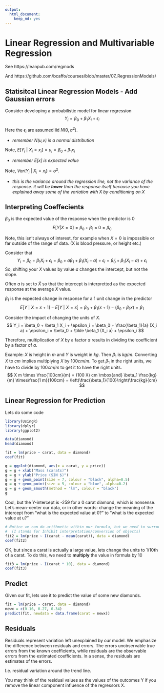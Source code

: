 ```yaml
---
output: 
  html_document: 
    keep_md: yes
---
```

# Linear Regression and Multivariable Regression

See https://leanpub.com/regmods

And https://github.com/bcaffo/courses/blob/master/07_RegressionModels/


## Statisitcal Linear Regression Models - Add Gaussian errors

Consider developing a probabilistic model for linear regression $$ Y_i = \beta_0 + \beta_1 X_i + \epsilon_{i} $$

Here the $\epsilon_{i}$ are assumed iid $N(0, \sigma^2)$. 

  - *remember N(u,v) is a normal distribution*

Note, $E[Y_i ~|~ X_i = x_i] = \mu_i = \beta_0 + \beta_1 x_i$ 

  - *remember E[x] is expected value*

Note, $Var(Y_i ~|~ X_i = x_i) = \sigma^2$. 

  - *this is the variance around the regression line, not the variance of the response.  it will be **lower** than the response itself because you have explained away some of the variation with X by conditioning on X*
  
## Interpreting Coeffecients

$\beta_0$ is the expected value of the response when the predictor is 0 $$ E[Y | X = 0] = \beta_0 + \beta_1 \times 0 = \beta_0 $$

Note, this isn't always of interest, for example when $X=0$ is impossible or far outside of the range of data. (X is blood pressure, or height etc.)

Consider that $$ Y_i = \beta_0 + \beta_1 X_i + \epsilon_i = \beta_0 + a \beta_1 + \beta_1 (X_i - a) + \epsilon_i = \tilde \beta_0 + \beta_1 (X_i - a) + \epsilon_i $$ So, shifting your $X$ values by value $a$ changes the intercept, but not the slope.

Often $a$ is set to $\bar X$ so that the intercept is interpretted as the expected response at the average $X$ value.

$\beta_1$ is the expected change in response for a 1 unit change in the predictor $$ E[Y ~|~ X = x+1] - E[Y ~|~ X = x] = \beta_0 + \beta_1 (x + 1) - (\beta_0 + \beta_1 x ) = \beta_1 $$

Consider the impact of changing the units of $X$. $$ Y_i = \beta_0 + \beta_1 X_i + \epsilon_i = \beta_0 + \frac{\beta_1}{a} (X_i a) + \epsilon_i = \beta_0 + \tilde \beta_1 (X_i a) + \epsilon_i $$

Therefore, multiplication of $X$ by a factor $a$ results in dividing the coefficient by a factor of $a$.

Example: $X$ is height in $m$ and $Y$ is weight in $kg$. Then $\beta_1$ is $kg/m$. Converting $X$ to $cm$ implies multiplying $X$ by $100 cm/m$. To get $\beta_1$ in the right units, we have to divide by $100 cm /m$ to get it to have the right units. $$ X m \times \frac{100cm}{m} = (100 X) cm \mbox{and} \beta_1 \frac{kg}{m} \times\frac{1 m}{100cm} = \left(\frac{\beta_1}{100}\right)\frac{kg}{cm} $$

## Linear Regression for Prediction

Lets do some code

```r
library(UsingR)
library(dplyr)
library(ggplot2)

data(diamond)
head(diamond)
```
```r
fit = lm(price ~ carat, data = diamond)
coef(fit)

g = ggplot(diamond, aes(x = carat, y = price))
g = g + xlab("Mass (carats)")
g = g + ylab("Price (SIN $)")
g = g + geom_point(size = 7, colour = "black", alpha=0.5)
g = g + geom_point(size = 5, colour = "blue", alpha=0.2)
g = g + geom_smooth(method = "lm", colour = "black")
g
```

Cool, but the Y-intercept is -259 for a 0 carat diamond, which is nonsense.  Let's mean-center our data, or in other words: change the meaning of the intercept from "what is the expected value at 0?" to "what is the expected value at u?"

```r
# Notice we can do arithmetic within our formula, but we need to surround it with th I() function
#  (I stands for Inhibit interpretation/conversion of objects)
fit2 = lm(price ~ I(carat - mean(carat)), data = diamond)
coef(fit2)
```

OK, but since a carat is actually a large value, lets change the units to 1/10th of a carat.  To do this, we need to **multiply** the value in formula by 10

```r
fit3 = lm(price ~ I(carat * 10), data = diamond)
coef(fit3)
```

## Predict

Given our fit, lets use it to predict the value of some new diamonds.

```r
fit = lm(price ~ carat, data = diamond)
newx = c(0.16, 0.27, 0.34)
predict(fit, newdata = data.frame(carat = newx))
```

## Residuals

Residuals represent variation left unexplained by our model. We emphasize the difference between residuals and errors. The errors unobservable true errors from the known coefficients, while residuals are the observable errors from the estimated coefficients. In a sense, the residuals are estimates of the errors.

I.e. residual variation around the trend line.

You may think of the residual values as the values of the outcomes Y if you remove the linear component influence of the regressors X.